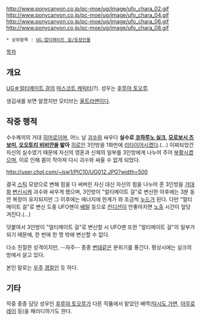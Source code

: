 http://www.ponycanyon.co.jp/pc-moe/ug/image/ufo_chara_02.gif
http://www.ponycanyon.co.jp/pc-moe/ug/image/ufo_chara_04.gif
http://www.ponycanyon.co.jp/pc-moe/ug/image/ufo_chara_06.gif
http://www.ponycanyon.co.jp/pc-moe/ug/image/ufo_chara_08.gif

 * 상위항목 : [[UG☆얼티메이트 걸/등장인물]]

[[목차]]

== 개요 ==
[[UG☆얼티메이트 걸]]의 [[마스코트 캐릭터]](?). 성우는 [[후루야 토오루]].

생김새를 보면 알겠지만 모티브는 [[울트라맨]]이다.

== 작중 행적 ==
수수께끼의 거대 [[히어로]]이며, 어느 날 [[괴수]]와 싸우다 '''실수로 [[코하루노 실크]], [[모로보시 츠보미]], [[오오토리 비비안]]을 밟아''' [[히로인]] 3인방을 1화만에 [[리타이어]]시켰다.(...) 이찌되었건 자신의 실수였기 때문에 자신의 영혼과 신체의 일부를 3인방에게 나누어 주어 [[부활]]시켰으며, 이로 인해 몸이 작아져 다시 괴수와 싸울 수 없게 되었다.

http://user.chol.com/~jsw1/PIC10/UG012.JPG?width=500

결국 [[스틱]] 모양으로 변해 힘을 다 써버린 자신 대신 자신의 힘을 나누어 준 3인방을 [[거대화]] [[변신]]시켜 괴수와 싸우게 했으며, 3인방이 "얼티메이트 걸"로 변신한 아후에는 3분 동안 복장이 유지되지만 그 이후에는 에너지에 한계가 와 조금씩 [[누드]]가 된다. 다만 "얼티메이트 걸"로 변신 도중 UFO맨이 [[배탈]] 등으로 [[컨디션]]이 안좋아지면 [[노출]] 시간이 앞당겨진다.(...)

덧붙여서 3인방이 "얼티메이트 걸"로 변신할 시 UFO맨 또한 "얼티메이트 걸"의 일부가 되기 때문에, 한 번에 한 명 밖에 변신할 수 없다.

다소 친절한 성격이지만, --자주-- 종종 [[변태]]같은 분위기를 풍긴다. 평상시에는 실크의 방에서 살고 있다.

본인 말로는 [[우주]] [[경찰]]인 듯 하다.

== 기타 ==
작중 종종 담당 성우인 [[후루야 토오루]]가 다른 작품에서 맡았던 배역([[턱시도 가면]], [[아무로 레이]] 등)을 패러디하기도 한다.
